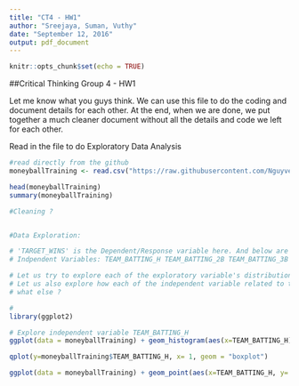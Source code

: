 ```yaml
---
title: "CT4 - HW1"
author: "Sreejaya, Suman, Vuthy"
date: "September 12, 2016"
output: pdf_document
---
```


```r
knitr::opts_chunk$set(echo = TRUE)
```

##Critical Thinking Group 4 - HW1

Let me know what you guys think. We can use this file to do the coding and document details for each other. At the end, when we are done, we put together a much cleaner document without all the details and code we left for each other.  

Read in the file to do Exploratory Data Analysis
```r
#read directly from the github
moneyballTraining <- read.csv("https://raw.githubusercontent.com/Nguyver/DATA621-HW/master/HW1/moneyball-training-data.csv", header=TRUE, sep=",", stringsAsFactors = FALSE)

head(moneyballTraining)
summary(moneyballTraining)

#Cleaning ?


#Data Exploration:

# 'TARGET_WINS' is the Dependent/Response variable here. And below are the independent (/exploratory) variables.
# Indpendent Variables: TEAM_BATTING_H TEAM_BATTING_2B TEAM_BATTING_3B  TEAM_BATTING_HR  TEAM_BATTING_BB TEAM_BATTING_SO  TEAM_BASERUN_SB TEAM_BASERUN_CS

# Let us try to explore each of the exploratory variable's distribution [histogram, boxplot - to understand the distribution and identify outliers etc.]
# Let us also explore how each of the independent variable related to the response variable ( using scatter plot )
# what else ?

#
library(ggplot2)

# Explore independent variable TEAM_BATTING_H
ggplot(data = moneyballTraining) + geom_histogram(aes(x=TEAM_BATTING_H), binwidth = 0.5) + ggtitle(paste("Histogram  - " , "TEAM_BATTING_H")) 

qplot(y=moneyballTraining$TEAM_BATTING_H, x= 1, geom = "boxplot")

ggplot(data = moneyballTraining) + geom_point(aes(x=TEAM_BATTING_H, y= TARGET_WINS), alpha = 0.2, color="blue") + ggtitle("TARGET WINS  Vs TEAM_BATTING_H") 




```